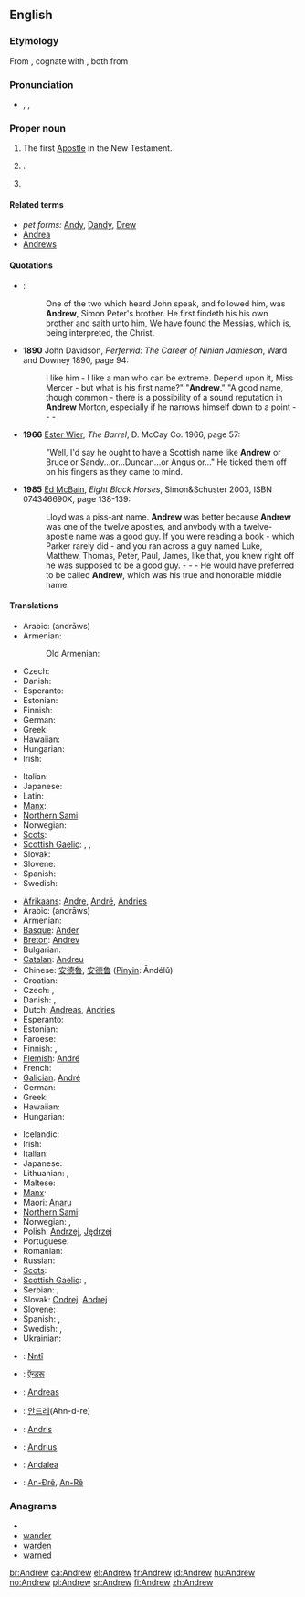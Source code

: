 ==English==

===Etymology===
From {{etyl|grc|en}} {{term|Ἀνδρέας|tr=Andreas|lang=grc|sc=polytonic}}, cognate with {{term|ἀνδρεῖος||manly|tr=andreios|lang=grc|sc=polytonic}}, both from {{term|ἀνήρ||man|tr=anēr|lang=grc|sc=polytonic}}

===Pronunciation===
* {{enPR|ăn'dro͞o}}, {{IPA|/ˈændruː/}}, {{SAMPA|/"{ndru:/}}

===Proper noun===
{{en-proper noun}}

# {{biblical character}} The first [[Apostle]] in the New Testament.
# {{given name|male|from=Ancient Greek}}.
# {{surname|[[patronymic]]|from=given names}}

====Related terms====
* ''pet forms:'' [[Andy]], [[Dandy]], [[Drew]]
* [[Andrea]] {{italbrac|feminine}}
* [[Andrews]] {{italbrac|surname}}

====Quotations====
* {{RQ:Authorized Version|John|1|40-41}}:
*: One of the two which heard John speak, and followed him, was '''Andrew''', Simon Peter's brother. He first findeth his his own brother and saith unto him, We have found the Messias, which is, being interpreted, the Christ.
* '''1890''' John Davidson, ''Perfervid: The Career of Ninian Jamieson'', Ward and Downey 1890, page 94:
*: I like him - I like a man who can be extreme. Depend upon it, Miss Mercer - but what is his first name?" "'''Andrew'''." "A good name, though common - there is a possibility of a sound reputation in '''Andrew''' Morton, especially if he narrows himself down to a point - - -
* '''1966''' [[w:Ester Wier|Ester Wier]], ''The Barrel'', D. McCay Co. 1966, page 57:
*: "Well, I'd say he ought to have a Scottish name like '''Andrew''' or Bruce or Sandy...or...Duncan...or Angus or..." He ticked them off on his fingers as they came to mind.
* '''1985''' [[w:Evan Hunter|Ed McBain]], ''Eight Black Horses'', Simon&Schuster 2003, ISBN 074346690X, page 138-139:
*: Lloyd was a piss-ant name. '''Andrew''' was better because '''Andrew''' was one of the twelve apostles, and anybody with a twelve-apostle name was a good guy. If you were reading a book - which Parker rarely did - and you ran across a guy named Luke, Matthew, Thomas, Peter, Paul, James, like that, you knew right off he was supposed to be a good guy. - - - He would have preferred to be called '''Andrew''', which was his true and honorable middle name.

====Translations====
{{trans-top|the Apostle}}
* Arabic: {{Arab|[[اندراوس]]}} (andrāws)
* Armenian: {{t-|hy|Անդրեաս|tr=Andreas}}
*: Old Armenian: {{tø|xcl|Անդրէաս|tr=Andrēas|sc=Armn|xs=Old Armenian}}
* Czech: {{t-|cs|Ondřej|m}}
* Danish: {{t-|da|Andreas}}
* Esperanto: {{t-|eo|Andreo|xs=Esperanto}}
* Estonian: {{t-|et|Andreas}}
* Finnish: {{t+|fi|Andreas}}
* German: {{t+|de|Andreas}}
* Greek: {{t+|el|Ανδρέας|m|tr=Andréas}}
* Hawaiian: {{tø|haw|ʻAnederea|xs=Hawaiian}}
* Hungarian: {{t|hu|András}}
* Irish: {{t|ga|Aindrias|m|xs=Irish}}
{{trans-mid}}
* Italian: {{t+|it|Andrea}}
* Japanese: {{t|ja|アンデレ|tr=Andere}}
* Latin: {{t-|la|Andreas}}
* [[Manx]]: {{t-|gv|Andreays|m|xs=Manx}}
* [[Northern Sami]]: {{tø|se|Ándaras}}
* Norwegian: {{t+|no|Andreas}}
* [[Scots]]: {{tø|sco|Andra|xs=Scots}}
* [[Scottish Gaelic]]: {{t-|gd|Anndra|m|xs=Scottish Gaelic}}, {{t-|gd|Aindrea|m|xs=Scottish Gaelic}},  {{t-|gd|Anndrais|m|xs=Scottish Gaelic}}
* Slovak: {{t-|sk|Andrej|m}}
* Slovene: {{t+|sl|Andrej}}
* Spanish: {{t+|es|Andrea|alt=Andreas}}
* Swedish: {{t+|sv|Andreas}}
{{trans-bottom}}

{{trans-top|male given name}}<!--DON'T ADD PET FORMS, NOT EVEN IN BRACKETS!-->
* [[Afrikaans]]: [[Andre]], [[André]], [[Andries]]
* Arabic: {{Arab|[[اندراوس]]}} (andrāws)
* Armenian: {{t-|hy|Անդրեաս|tr=Andreas}}
* [[Basque]]: [[Ander]]
* [[Breton]]: [[Andrev]]
* Bulgarian: {{t-|bg|Андрей|tr=Andrei}}
* [[Catalan]]: [[Andreu]]
* Chinese: [[安德魯]], [[安德鲁]] ([[Pinyin]]: Āndélǔ)
* Croatian: {{t-|hr|Andrija}}
* Czech: {{t-|cs|Ondřej|m}}, {{t-|cs|Andrej|m}}
* Danish: {{t-|da|Andreas}}, {{t-|da|Anders}}
* Dutch: [[Andreas]], [[Andries]]
* Esperanto: {{t-|eo|Andreo|xs=Esperanto}}
* Estonian: {{t-|et|Andres}}
* Faroese: {{t-|fo|Andras|xs=Faroese}}
* Finnish: {{t+|fi|Antero}}, {{t+|fi|Antti}}
* [[Flemish]]: [[André]]
* French: {{t+|fr|André}}
* [[Galician]]: [[André ]]
* German: {{t+|de|Andreas}}
* Greek: {{t+|el|Ανδρέας|m|tr=Andréas}}
* Hawaiian: {{tø|haw|ʻAnalū|xs=Hawaiian}}
* Hungarian: {{t+|hu|András}}
{{trans-mid}}
* Icelandic: {{t+|is|Andrés}}
* Irish: {{t|ga|Aindriú|m|xs=Irish}}
* Italian: {{t+|it|Andrea}}
* Japanese: {{t|ja|アンドリュー|tr=Andoryū}}
* Lithuanian: {{t-|lt|Andrus|m|xs=Lithuanian}},  {{t|lt|Andrius|m|xs=Lithuanian}}
* Maltese: {{t-|mt|Indri|xs=Maltese}}
* [[Manx]]: {{t-|gv|Andreas|m|xs=Manx}}
* Maori: [[Anaru]]
* [[Northern Sami]]: {{tø|se|Ándaras}}
* Norwegian: {{t+|no|Andreas}}, {{t+|no|Anders}}
* Polish: [[Andrzej]], [[Jędrzej]] {{italbrac|old Polish}}
* Portuguese: {{t+|pt|André}}
* Romanian: {{t-|ro|Andrei}}
* Russian: {{t+|ru|Андрей|tr=Andrei}}
* [[Scots]]: {{tø|sco|Andra|xs=Scots}}
* [[Scottish Gaelic]]: {{t-|gd|Anndra|m|xs=Scottish Gaelic}}, {{t-|gd|Aindrea|m|xs=Scottish Gaelic}}
* Serbian: {{t-|sr|Andrija}}, {{t-|sr|Andrej}}
* Slovak: [[Ondrej]], [[Andrej#Slovak|Andrej]]
* Slovene: {{t+|sl|Andrej}}
* Spanish: {{t+|es|Andrés}}, {{t-|es|Andreas}}
* Swedish: {{t+|sv|Anders}}, {{t+|sv|Andreas}}
* Ukrainian: {{t-|uk|Андрій|tr=Andrij|xs=Ukrainian}}
{{trans-bottom}}

{{checktrans-top}}
* {{ttbc|Amuzgo}}: [[Nntî]]
* {{ttbc|Hindi}}: [[ऍन्डरू]]
* {{ttbc|Indonesian}}: [[Andreas]]
{{checktrans-mid}}
* {{ttbc|Korean}}: [[안드레]](Ahn-d-re)
* {{ttbc|Latvian}}: [[Andris]]
* {{ttbc|Lithuanian}}: [[Andrius]]
* {{ttbc|Swahili}}: [[Andalea]]
* {{ttbc|Vietnamese}}: [[An-Đrê]], [[An-Rê]]
{{checktrans-bottom}}

===Anagrams===
* {{alphagram|adenrw}}
* [[wander#English|wander]]
* [[warden#English|warden]]
* [[warned#English|warned]]

[[br:Andrew]]
[[ca:Andrew]]
[[el:Andrew]]
[[fr:Andrew]]
[[id:Andrew]]
[[hu:Andrew]]
[[no:Andrew]]
[[pl:Andrew]]
[[sr:Andrew]]
[[fi:Andrew]]
[[zh:Andrew]]